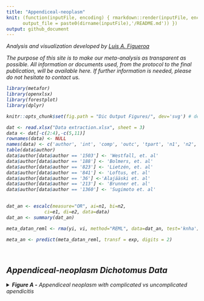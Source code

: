 ```yaml
---
title: "Appendiceal-neoplasm"
knit: (function(inputFile, encoding) { rmarkdown::render(inputFile, encoding = encoding,
      output_file = paste0(dirname(inputFile),'/README.md')) })
output: github_document
---
```


<i> Analysis and visualization developed by [Luis A. Figueroa](https://twitter.com/LuisFig1706)

The purpose of this site is to make our meta-analysis as transparent as possible. All information or documents used, from the protocol to the final publication, will be available here. If further information is needed, please do not hesitate to contact us.

```r
library(metafor)
library(openxlsx)
library(forestplot)
library(dplyr)

knitr::opts_chunk$set(fig.path = "Dic Output Figures/", dev='svg') # dev = 'png'

```

```r
dat <- read.xlsx("Data extraction.xlsx", sheet = 3)
data <- dat[-c(2:4),-c(5,11)]
rownames(data) <- NULL
names(data) <- c('author', 'int', 'comp', 'outc', 'tpart', 'n1', 'n2', 'e1', 'e2')
table(data$author)
data$author[data$author == '1503'] <- 'Westfall, et. al'
data$author[data$author == '188'] <- 'Bolmers, et. al'
data$author[data$author == '823'] <- 'Lietzén, et. al'
data$author[data$author == '841'] <- 'Loftus, et. al'
data$author[data$author == '36'] <-'Alajääski et. al'
data$author[data$author == '213'] <- 'Brunner et. al'
data$author[data$author == '1360'] <- 'Sugimoto et. al'
  
```

```r
dat_an <- escalc(measure="OR", ai=n1, bi=n2,
              ci=e1, di=e2, data=data)
dat_an <- summary(dat_an)

```

```r
meta_datan_reml <- rma(yi, vi, method="REML", data=dat_an, test='knha')

```

```r
meta_an <- predict(meta_datan_reml, transf = exp, digits = 2)

```

<br>
<h2>Appendiceal-neoplasm Dichotomus Data</h2>


<details>

<summary><b>Figure A -</b> Appendiceal neoplasm with complicated vs uncomplicated apendicitis </summary>
<br>

```r
col1f <- c("Author", dat_an$author, 
      paste("Overall Odds Ratio for", meta_datan_reml$k, "studies"),
      paste("(Tau^2 = ", (formatC(meta_datan_reml$tau2, digits=2, format="f")), ", df = ", 
            (meta_datan_reml$parms),
            ", p ", (ifelse(meta_datan_reml$QEp < 0.001, 
                            paste("< 0.001"),
                            paste("= ", formatC(meta_datan_reml$QEp, digits=3, format="f")))),
            "; ", "I^2", " = ", (formatC(meta_datan_reml$I2, digits=1, format="f")), "%)"))

col2f <- c("Complicated appendicitis (n/N)",
      paste(dat_an$e1,"/", dat_an$n1), paste0(sum(dat_an$e1), " / ", sum(dat_an$n1)), NA)

col3f <- c("Non-complicated appendicitis (n/N)",
      paste(dat_an$e2,"/", dat_an$n2), paste0(sum(dat_an$e2), " / ", sum(dat_an$n2)), NA)


col4f <- c("Odds Ratio (95% CI)", paste0(formatC(exp(dat_an$yi), digits = 2, format = "f"), 
                                        " ( ",formatC(exp(dat_an$ci.lb), format='f', digits=2),
                                        " - ", formatC(exp(dat_an$ci.ub), format='f',digits=2), " ) "),
          paste(formatC(meta_an$pred, format = 'f', digits=2),
            "(", formatC(meta_an$ci.lb, format = 'f', digits = 2),
            "-", formatC(meta_an$ci.ub, format = 'f', digits = 2), ")"), NA)

col5f <- c("Weight(%)", paste(formatC(weights(meta_datan_reml), format='f', digits = 1),'%'), NA, NA)

text1f <- cbind(col1f, col2f, col3f, col4f, col5f)

cf <- structure(list(
          mean = c(NA, exp(dat_an$yi), meta_an$pred, NA),
          lower = c(NA, exp(dat_an$ci.lb), meta_an$ci.lb, NA),
          upper = c(NA, exp(dat_an$ci.ub), meta_an$ci.ub, NA)),
          .Names = c("mean", "lower", "upper"),
          row.names = c(NA, -1L*nrow(text1f)),
          class = "data.frame")

sizes1f <- c(NA, (weights(meta_datan_reml)*0.014), 1, NA)
names(sizes1f) <- NULL

plotf <- forestplot(text1f, 
             graph.pos = 4,
             zero = 1,
             cf,
             new_page = TRUE,
             colgap = unit(5, "mm"),
             hrzl_lines = list("2" = gpar (lwd=1, columns=1:6, col="black")),
             lineheight=unit(0.7,'cm'),
             boxsize = sizes1f,
             is.summary = c(T, rep(F, 7), T, T),
             align = c('l', rep('c', 2), 'l', 'l'),
             ci.vertices = TRUE,
             txt_gp = fpTxtGp(label = gpar (cex=0.9), 
                              ticks = gpar(cex = 0.9, fontface="bold"),
                              summary = gpar(cex = 0.9),
                              xlab = gpar(cex=0.9)),
             xticks = c(0.02, 0.1, 0.3, 1, 2.6, 5.2),
             xlog=TRUE,
             clip = c(0.02, 5.2),
             grid = c(0.02, 0.1, 0.3, 2.6, 5.2),
             lwd.xaxis = 1,
             lwd.ci = 2.2,
             lwd.zero = 2,
             graphwidth = unit(10,"cm"),
             col=fpColors(box="black",line="grey", zero = 'dodgerblue4', axes="grey20", summary="black"))
plotf

```

</details>

